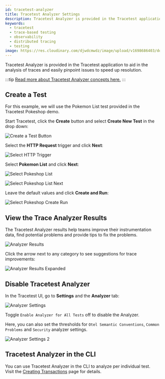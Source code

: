 ```yaml
---
id: tracetest-analyzer
title: Tracetest Analyzer Settings
description: Tracetest Analyzer is provided in the Tracetest application to aid in the analysis of traces and easily pinpoint issues to speed up resolution.
keywords:
  - tracetest
  - trace-based testing
  - observability
  - distributed tracing
  - testing
image: https://res.cloudinary.com/djwdcmwdz/image/upload/v1698686403/docs/Blog_Thumbnail_14_rsvkmo.jpg
---
```


Tracetest Analyzer is provided in the Tracetest application to aid in the analysis of traces and easily pinpoint issues to speed up resolution.

:::tip
[Read more about Tracetest Analyzer concepts here.](/analyzer/concepts)
:::

## Create a Test

For this example, we will use the Pokemon List test provided in the Tracetest Pokeshop demo.

Start Tracetest, click the **Create** button and select **Create New Test** in the drop down:

![Create a Test Button](../img/analyzer-create-test.png)

Select the **HTTP Request** trigger and click **Next**:

![Select HTTP Trigger](../img/analyzer-create-new-http-request.png)

Select **Pokemon List** and click **Next**:

![Select Pokeshop List](../img/analyzer-pokeshop-list.png)

![Select Pokeshop List Next](../img/analyzer-pokeshop-list-next.png)

Leave the default values and click **Create and Run**:

![Select Pokeshop Create Run ](../img/analyzer-pokeshop-list-create-run.png)

## View the Trace Analyzer Results

The Tracetest Analyzer results help teams improve their instrumentation data, find potential problems and provide tips to fix the problems.

![Analyzer Results](../img/analyzer-results.png)

Click the arrow next to any category to see suggestions for trace improvements:

![Analyzer Results Expanded](../img/analyzer-expanded.png)

## Disable Tracetest Analyzer

In the Tracetest UI, go to **Settings** and the **Analyzer** tab:

![Analyzer Settings](../img/analyzer-settings.png)

Toggle `Enable Analyzer for All Tests` off to disable the Analyzer.

Here, you can also set the thresholds for `Otel Semantic Conventions`, `Common Problems` and `Security` analyzer settings.

![Analyzer Settings 2](../img/analyzer-settings-2.png)

## Tracetest Analyzer in the CLI

You can use Tracetest Analyzer in the CLI to analyze per individual test. Visit the [Creating Transactions](/web-ui/creating-test-suites) page for details.

